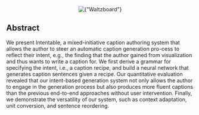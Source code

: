 
<Center w="full" my={4}>
  <Image
    width={600}
    src={img}
    alt={"Waltzboard"}
    style={{ objectFit: "cover" }}
  />
</Center>

## Abstract

We present Intentable, a mixed-initiative caption authoring system that allows the author to steer an automatic caption generation pro-cess to reflect their intent, e.g., the finding that the author gained from visualization and thus wants to write a caption for. We first derive a grammar for specifying the intent, i.e., a caption recipe, and build a neural network that generates caption sentences given a recipe. Our quantitative evaluation revealed that our intent-based generation system not only allows the author to engage in the generation process but also produces more fluent captions than the previous end-to-end approaches without user intervention. Finally, we demonstrate the versatility of our system, such as context adaptation, unit conversion, and sentence reordering.
